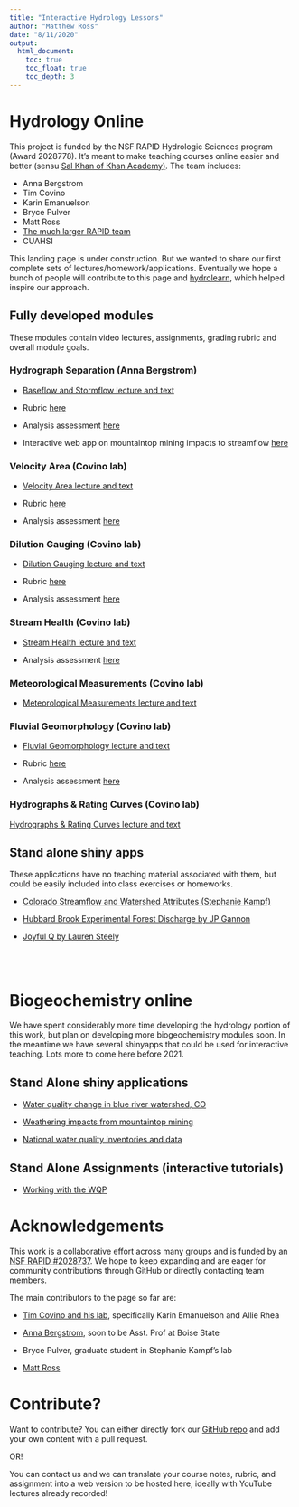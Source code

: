 ```yaml
---
title: "Interactive Hydrology Lessons"
author: "Matthew Ross"
date: "8/11/2020"
output:
  html_document:
    toc: true
    toc_float: true
    toc_depth: 3
---
```



# Hydrology Online

This project is funded by the NSF RAPID Hydrologic Sciences program (Award 2028778). It's meant to make teaching courses online easier and better (sensu [Sal Khan of Khan Academy)](https://www.nytimes.com/2020/08/13/opinion/coronavirus-school-digital.html).
The team includes:

- Anna Bergstrom
- Tim Covino
- Karin Emanuelson
- Bryce Pulver
- Matt Ross
- [The much larger RAPID team](https://www.nsf.gov/awardsearch/showAward?AWD_ID=2028737&HistoricalAwards=false)
- CUAHSI

This landing page is under construction. But we wanted to share our first
complete sets of lectures/homework/applications. Eventually we hope a bunch
of people will contribute to this page and [hydrolearn](https://www.hydrolearn.org/),
which helped inspire our approach. 

## Fully developed modules

These modules contain video lectures, assignments, grading rubric and overall
module goals. 


### Hydrograph Separation (Anna Bergstrom)

  - [Baseflow and Stormflow lecture and text](hydrology/1_baseflow_stormflow/0_hydrograph_separation_lecture.html)

  - Rubric [here](hydrology/1_baseflow_stormflow/Hydrolearn_OUtline_Baseflow.pdf)
  
  - Analysis assessment [here](https://cuahsi.shinyapps.io/1_baseflow_vs_stormflow/)
  
  - Interactive web app on mountaintop mining impacts to streamflow [here](https://cuahsi.shinyapps.io/mtm_baseflow/)
  
### Velocity Area (Covino lab)
  
  - [Velocity Area lecture and text](hydrology/2_velocity_area_module/2_velocity_area_module.html)
  
  - Rubric [here](hydrology/2_velocity_area_module/2_velocity_area_module_files/velocity_area_rubric.pdf)
  
  - Analysis assessment [here](https://www.dropbox.com/s/pp7spwyk9maa4ul/Velo_Area_Assessment.xlsx?dl=0)
  
### Dilution Gauging (Covino lab)

  - [Dilution Gauging lecture and text](hydrology/3_dilution_gauging/3_dilution_gauging.html)
  
  - Rubric [here](hydrology/3_dilution_gauging/3_dilution_gauging_files/dilution_gauging_rubric.pdf)
  
  - Analysis assessment [here](https://www.dropbox.com/s/hkpucfp1g7lhlj3/DG_Assessment.xlsx?dl=0)
  
###  Stream Health (Covino lab)

  - [Stream Health lecture and text](hydrology/4_stream_health/4_stream_health.html)
  
  - Analysis assessment [here](https://www.dropbox.com/s/9cmi8a1w448q41e/Stream_Health_Assesment.pdf?dl=0)

### Meteorological Measurements (Covino lab)

  - [Meteorological Measurements lecture and text](hydrology/5_met_lab/5_met_lab.html)

### Fluvial Geomorphology (Covino lab)

  - [Fluvial Geomorphology lecture and text](hydrology/6_geomorph/6_geomorph.html)
  
  - Rubric [here](hydrology/6_geomorph/6_geomorph_files/geomorph_rubric.pdf)
  
  - Analysis assessment [here](https://www.dropbox.com/s/x5ullpuu2lu33yd/Mannings_Assessment.xlsx?dl=0)
  
### Hydrographs & Rating Curves (Covino lab)

[Hydrographs & Rating Curves lecture and text](hydrology/7_rating_curve/7_rating_curve.html)


## Stand alone shiny apps

These applications have no teaching material associated with them, but could
be easily included into class exercises or homeworks. 

- [Colorado Streamflow and Watershed Attributes (Stephanie Kampf)](https://cuahsi.shinyapps.io/CO_streamflow/)

- [Hubbard Brook Experimental Forest Discharge by JP Gannon](https://cuahsi.shinyapps.io/HBEF_Discharge/)

- [Joyful Q by Lauren Steely](https://lsteely.shinyapps.io/streamflow_joyplots/)

<br> 
<br> 

# Biogeochemistry online

We have spent considerably more time developing the hydrology portion of this work,
but plan on developing more biogeochemistry modules soon. In the meantime we have
several shinyapps that could be used for interactive teaching. Lots more to come
here before 2021.

## Stand Alone shiny applications

- [Water quality change in blue river watershed, CO](https://cuahsi.shinyapps.io/blue_watershed/)

- [Weathering impacts from mountaintop mining](https://cuahsi.shinyapps.io/mtm_weathering/)

- [National water quality inventories and data](http://waterqualityexplorer.rc.duke.edu:3838/explorer/)

## Stand Alone Assignments (interactive tutorials)

- [Working with the WQP](https://cuahsi.shinyapps.io/Public_WQ_Data/)


# Acknowledgements 

This work is a collaborative effort across many groups and is funded by an 
[NSF RAPID #2028737](https://www.nsf.gov/awardsearch/showAward?AWD_ID=2028737&HistoricalAwards=false). We hope to keep expanding and are eager for community contributions through
GitHub or directly contacting team members. 

The main contributors to the page so far are: 

- [Tim Covino and his lab](https://covinocsuwatershed.weebly.com/people.html), specifically Karin Emanuelson and Allie Rhea

- [Anna Bergstrom](https://anna-bergstrom.weebly.com/), soon to be Asst. Prof at Boise State

- Bryce Pulver, graduate student in Stephanie Kampf's lab

- [Matt Ross](https://matthewrvross.com/)

# Contribute? 

Want to contribute? You can either directly fork our [GitHub repo](https://github.com/OpenEcoDataLab/Hydrology-Online) and add your
own content with a pull request. 

OR! 

You can contact us and we can translate your course notes, rubric, and assignment
into a web version to be hosted here, ideally with YouTube lectures already recorded! 